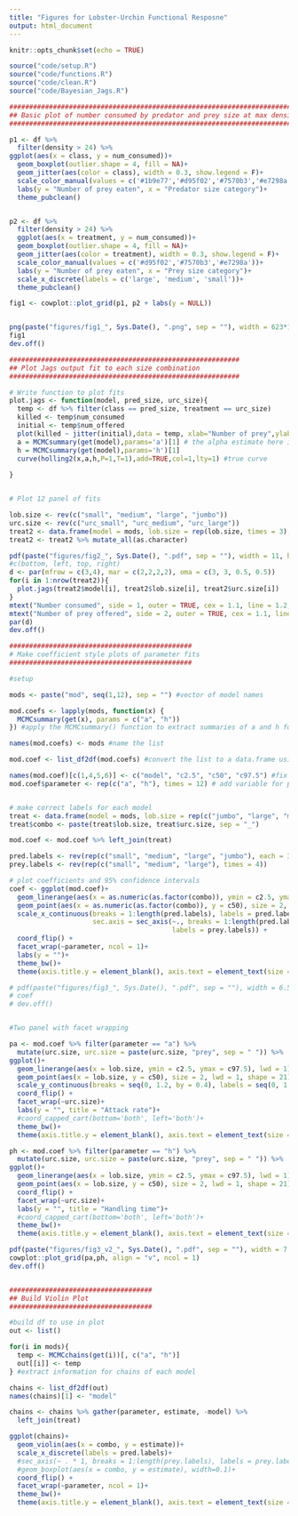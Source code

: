 ```yaml
---
title: "Figures for Lobster-Urchin Functional Resposne"
output: html_document
---
```


```r
knitr::opts_chunk$set(echo = TRUE)
```

```r

source("code/setup.R")
source("code/functions.R")
source("code/clean.R") 
source("code/Bayesian_Jags.R")

```


```r

###############################################################################
## Basic plot of number consumed by predator and prey size at max density
##############################################################################

p1 <- df %>%
  filter(density > 24) %>%
ggplot(aes(x = class, y = num_consumed))+
  geom_boxplot(outlier.shape = 4, fill = NA)+
  geom_jitter(aes(color = class), width = 0.3, show.legend = F)+
  scale_color_manual(values = c('#1b9e77','#d95f02','#7570b3','#e7298a'))+
  labs(y = "Number of prey eaten", x = "Predator size category")+
  theme_pubclean()


p2 <- df %>%
  filter(density > 24) %>%
  ggplot(aes(x = treatment, y = num_consumed))+
  geom_boxplot(outlier.shape = 4, fill = NA)+
  geom_jitter(aes(color = treatment), width = 0.3, show.legend = F)+
  scale_color_manual(values = c('#d95f02','#7570b3','#e7298a'))+
  labs(y = "Number of prey eaten", x = "Prey size category")+
  scale_x_discrete(labels = c('large', 'medium', 'small'))+
  theme_pubclean()

fig1 <- cowplot::plot_grid(p1, p2 + labs(y = NULL))


png(paste("figures/fig1_", Sys.Date(), ".png", sep = ""), width = 623*1.2, height = 369*1.2)
fig1
dev.off()
```

```r

##########################################################
## Plot Jags output fit to each size combination
##########################################################

# Write function to plot fits
plot.jags <- function(model, pred_size, urc_size){
  temp <- df %>% filter(class == pred_size, treatment == urc_size)
  killed <- temp$num_consumed
  initial <- temp$num_offered
  plot(killed ~ jitter(initial),data = temp, xlab="Number of prey",ylab="Number consumed", ylim = c(0,26), main = paste(pred_size, "lobster", "-", strsplit(urc_size, "_")[[1]][2], "urchins"))
  a = MCMCsummary(get(model),params='a')[1] # the alpha estimate here is often bounding up against zero
  h = MCMCsummary(get(model),params='h')[1]
  curve(holling2(x,a,h,P=1,T=1),add=TRUE,col=1,lty=1) #true curve
  
}


# Plot 12 panel of fits

lob.size <- rev(c("small", "medium", "large", "jumbo"))
urc.size <- rev(c("urc_small", "urc_medium", "urc_large"))
treat2 <- data.frame(model = mods, lob.size = rep(lob.size, times = 3), urc.size = rep(urc.size, each = 4))
treat2 <- treat2 %>% mutate_all(as.character)

pdf(paste("figures/fig2_", Sys.Date(), ".pdf", sep = ""), width = 11, height = 7)
#c(bottom, left, top, right)
d <- par(mfrow = c(3,4), mar = c(2,2,2,2), oma = c(3, 3, 0.5, 0.5))
for(i in 1:nrow(treat2)){
  plot.jags(treat2$model[i], treat2$lob.size[i], treat2$urc.size[i])
}
mtext("Number consumed", side = 1, outer = TRUE, cex = 1.1, line = 1.2, font =2)
mtext("Number of prey offered", side = 2, outer = TRUE, cex = 1.1, line = 1.2, font = 2)
par(d)
dev.off()

```

```r

##############################################
# Make coefficient style plots of parameter fits
##############################################

#setup

mods <- paste("mod", seq(1,12), sep = "") #vector of model names

mod.coefs <- lapply(mods, function(x) {
  MCMCsummary(get(x), params = c("a", "h"))
}) #apply the MCMCsummary() function to extract summaries of a and h for each model

names(mod.coefs) <- mods #name the list 

mod.coef <- list_df2df(mod.coefs) #convert the list to a data.frame using the nifty qdap package function

names(mod.coef)[c(1,4,5,6)] <- c("model", "c2.5", "c50", "c97.5") #fix the name
mod.coef$parameter <- rep(c("a", "h"), times = 12) # add variable for parameter


# make correct labels for each model
treat <- data.frame(model = mods, lob.size = rep(c("jumbo", "large", "medium", "small"), times = 3), urc.size = rep(c("large", "medium", "small"), each = 4))
treat$combo <- paste(treat$lob.size, treat$urc.size, sep = "_")

mod.coef <- mod.coef %>% left_join(treat)

pred.labels <- rev(rep(c("small", "medium", "large", "jumbo"), each = 3))
prey.labels <- rev(rep(c("small", "medium", "large"), times = 4))

# plot coefficients and 95% confidence intervals
coef <- ggplot(mod.coef)+
  geom_linerange(aes(x = as.numeric(as.factor(combo)), ymin = c2.5, ymax = c97.5), lwd = 1) +
  geom_point(aes(x = as.numeric(as.factor(combo)), y = c50), size = 2, lwd = 1, shape = 21)+
  scale_x_continuous(breaks = 1:length(pred.labels), labels = pred.labels, 
                     sec.axis = sec_axis(~., breaks = 1:length(pred.labels), 
                                         labels = prey.labels)) +
  coord_flip() +
  facet_wrap(~parameter, ncol = 1)+
  labs(y = "")+
  theme_bw()+
  theme(axis.title.y = element_blank(), axis.text = element_text(size = 12), axis.title = element_text(size = 14))

# pdf(paste("figures/fig3_", Sys.Date(), ".pdf", sep = ""), width = 6.5 , height = 10)
# coef
# dev.off()


#Two panel with facet wrapping

pa <- mod.coef %>% filter(parameter == "a") %>%
  mutate(urc.size, urc.size = paste(urc.size, "prey", sep = " ")) %>%
ggplot()+
  geom_linerange(aes(x = lob.size, ymin = c2.5, ymax = c97.5), lwd = 1) +
  geom_point(aes(x = lob.size, y = c50), size = 2, lwd = 1, shape = 21)+
  scale_y_continuous(breaks = seq(0, 1.2, by = 0.4), labels = seq(0, 1.2, by = 0.4) ) +
  coord_flip() +
  facet_wrap(~urc.size)+
  labs(y = "", title = "Attack rate")+
  #coord_capped_cart(bottom='both', left='both')+
  theme_bw()+
  theme(axis.title.y = element_blank(), axis.text = element_text(size = 12), axis.title = element_text(size = 14))

ph <- mod.coef %>% filter(parameter == "h") %>%
  mutate(urc.size, urc.size = paste(urc.size, "prey", sep = " ")) %>%
ggplot()+
  geom_linerange(aes(x = lob.size, ymin = c2.5, ymax = c97.5), lwd = 1) +
  geom_point(aes(x = lob.size, y = c50), size = 2, lwd = 1, shape = 21)+
  coord_flip() +
  facet_wrap(~urc.size)+
  labs(y = "", title = "Handling time")+
  #coord_capped_cart(bottom='both', left='both')+
  theme_bw()+
  theme(axis.title.y = element_blank(), axis.text = element_text(size = 12), axis.title = element_text(size = 14))

pdf(paste("figures/fig3_v2_", Sys.Date(), ".pdf", sep = ""), width = 7 , height = 5)
cowplot::plot_grid(pa,ph, align = "v", ncol = 1)
dev.off()


####################################
## Build Violin Plot
####################################

#build df to use in plot
out <- list()

for(i in mods){
  temp <- MCMCchains(get(i))[, c("a", "h")]
  out[[i]] <- temp
} #extract information for chains of each model

chains <- list_df2df(out)
names(chains)[1] <- "model"

chains <- chains %>% gather(parameter, estimate, -model) %>%
  left_join(treat)

ggplot(chains)+
  geom_violin(aes(x = combo, y = estimate))+
  scale_x_discrete(labels = pred.labels)+
  #sec_axis(~ . * 1, breaks = 1:length(prey.labels), labels = prey.labels)+
  #geom_boxplot(aes(x = combo, y = estimate), width=0.1)+
  coord_flip() +
  facet_wrap(~parameter, ncol = 1)+
  theme_bw()+
  theme(axis.title.y = element_blank(), axis.text = element_text(size = 12), axis.title = element_text(size = 14))

```

